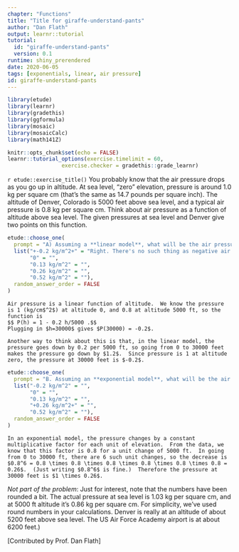 ```yaml
---
chapter: "Functions"
title: "Title for giraffe-understand-pants"
author: "Dan Flath"
output: learnr::tutorial
tutorial:
  id: "giraffe-understand-pants"
  version: 0.1
runtime: shiny_prerendered
date: 2020-06-05 
tags: [exponentials, linear, air pressure]
id: giraffe-understand-pants
---
```


```r
library(etude)
library(learnr)
library(gradethis)
library(ggformula)
library(mosaic)
library(mosaicCalc)
library(math141Z)

knitr::opts_chunk$set(echo = FALSE)
learnr::tutorial_options(exercise.timelimit = 60, 
                 exercise.checker = gradethis::grade_learnr)
```


`r etude::exercise_title()` You probably know that the air pressure drops as you go up in altitude.  At sea level, "zero" elevation, pressure is around 1.0 kg per square cm (that's the same as 14.7 pounds per square inch).  The altitude of Denver, Colorado is 5000 feet above sea level, and a typical air pressure is 0.8 kg per square cm.  Think about air pressure as a function of altitude above sea level.  The given pressures at sea level and Denver give two points on this function.



```r
etude::choose_one(
  prompt = "A) Assuming a **linear model**, what will be the air pressure at an altitude at which airplanes fly, 30,000 feet above sea level, or six times as high as Denver?",
  list("+-0.2 kg/m^2+" = "Right. There's no such thing as negative air pressure. That the model generates such a thing shows that the linear model is inappropriate for extrapolating from 5000 ft to 30,000 ft.", 
       "0" = "", 
       "0.13 kg/m^2" = "",
       "0.26 kg/m^2" = "", 
       "0.52 kg/m^2" = ""),
  random_answer_order = FALSE
)
```


```etude
Air pressure is a linear function of altitude.  We know the pressure is 1 (kg/cm$^2$) at altitude 0, and 0.8 at altitude 5000 ft, so the function is
$$ P(h) = 1 - 0.2 h/5000 .$$
Plugging in $h=30000$ gives $P(30000) = -0.2$.

Another way to think about this is that, in the linear model, the pressure goes down by 0.2 per 5000 ft, so going from 0 to 30000 feet makes the pressure go down by $1.2$.  Since pressure is 1 at altitude zero, the pressure at 30000 feet is $-0.2$.
```

```r

etude::choose_one(
  prompt = "B. Assuming an **exponential model**, what will be the air pressure at 30,000 feet?",
  list("-0.2 kg/m^2" = "", 
       "0" = "", 
       "0.13 kg/m^2" = "",
       "+0.26 kg/m^2+" = "", 
       "0.52 kg/m^2" = ""),
  random_answer_order = FALSE
)
```


```etude
In an exponential model, the pressure changes by a constant multiplicative factor for each unit of elevation.  From the data, we know that this factor is 0.8 for a unit change of 5000 ft.  In going from 0 to 30000 ft, there are 6 such unit changes, so the decrease is $0.8^6 = 0.8 \times 0.8 \times 0.8 \times 0.8 \times 0.8 \times 0.8 = 0.26$.  (Just writing $0.8^6$ is fine.)  Therefore the pressure at 30000 feet is $1 \times 0.26$.
```

*Not part of the problem*: Just for interest, note that the numbers have been rounded a bit.  The actual pressure at sea level is 1.03 kg per square cm, and at 5000 ft altitude it's 0.86 kg per square cm.  For simplicity, we've used round numbers in your calculations. Denver is really at an altitude of about 5200 feet above sea level. The US Air Force Academy airport is at about 6200 feet.)

[Contributed by Prof. Dan Flath]


